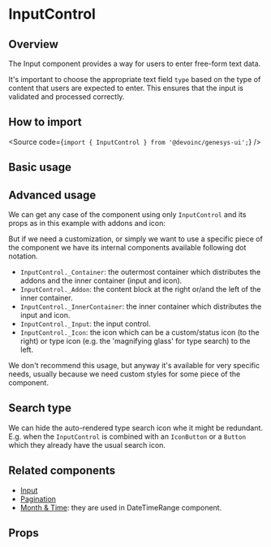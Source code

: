 

<Meta of={Stories} />

# InputControl

## Overview

The Input component provides a way for users to enter free-form text data.

It's important to choose the appropriate text field `type` based on the type of content that users are expected to enter.
This ensures that the input is validated and processed correctly.

## How to import

<Source code={`import { InputControl } from '@devoinc/genesys-ui';`} />

## Basic usage

<Canvas of={Stories.Base} />

## Advanced usage

We can get any case of the component using only `InputControl` and its props as in this example with addons and icon:

<Canvas sourceState="shown" of={Stories.WithAddonsAndIcons} />

But if we need a customization, or simply we want to use a specific piece of the component we have its internal components
available following dot notation.

- `InputControl._Container`: the outermost container which distributes the addons and the inner container (input and icon).
- `InputControl._Addon`: the content block at the right or/and the left of the inner container.
- `InputControl._InnerContainer`: the inner container which distributes the input and icon.
- `InputControl._Input`: the input control.
- `InputControl._Icon`: the icon which can be a custom/status icon (to the right) or type icon (e.g. the 'magnifying glass' for type search) to the left.

We don't recommend this usage, but anyway it's available for very specific needs, usually because we need custom styles
for some piece of the component.

<Canvas sourceState="shown" of={Stories.AdvancedUsage} />

## Search type

We can hide the auto-rendered type search icon whe it might be redundant. E.g. when the `InputControl`
is combined with an `IconButton` or a `Button` which they already have the usual search icon.

<Canvas sourceState="shown" of={Stories.SearchType} />

## Related components

- [Input](?path=/docs/components-form-input--docs)
- [Pagination](?path=/docs/components-core-navigation-pagination--docs)
- [Month & Time](?path=/docs/components-datetime-datetimerange--docs): they are used in DateTimeRange component.

## Props

<ArgTypes of={Stories} />

